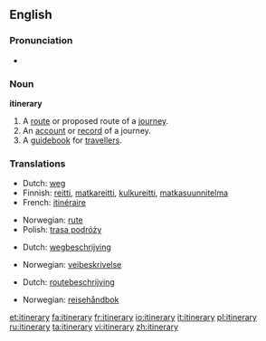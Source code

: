 ==English==


===Pronunciation===
*{{audio|en-us-itinerary.ogg|Audio (US)}}



===Noun===
'''itinerary'''
# A [[route]] or proposed route of a [[journey]]. 
# An [[account]] or [[record]] of a journey.
# A [[guidebook]] for [[traveller]]s.

===Translations===
{{trans-top|A route or proposed route of a journey}}
*Dutch: [[weg]] {{m}}
*Finnish: [[reitti]], [[matkareitti]], [[kulkureitti]], [[matkasuunnitelma]]
*French: [[itinéraire]] {{m}}
{{trans-mid}}
*Norwegian: [[rute]] {{m}}
*Polish: [[trasa podróży]] {{f}}
{{trans-bottom}}

{{trans-top|An account or record of a journey}}
*Dutch: [[wegbeschrijving]] {{f}}
{{trans-mid}}
*Norwegian: [[veibeskrivelse]] {{m}}
{{trans-bottom}}

{{trans-top|A guidebook for travellers}}
*Dutch: [[routebeschrijving]] {{f}}
{{trans-mid}}
*Norwegian: [[reisehåndbok]] {{f}}
{{trans-bottom}}

[[et:itinerary]]
[[fa:itinerary]]
[[fr:itinerary]]
[[io:itinerary]]
[[it:itinerary]]
[[pl:itinerary]]
[[ru:itinerary]]
[[ta:itinerary]]
[[vi:itinerary]]
[[zh:itinerary]]